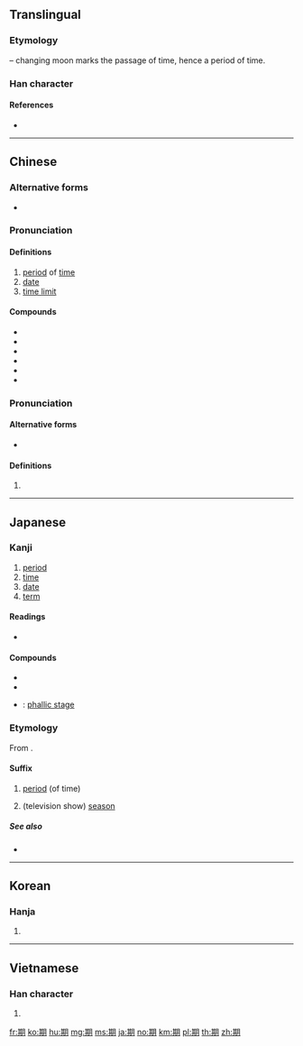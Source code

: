 {{also|朞}}
==Translingual==
{{stroke order|strokes=12}}

===Etymology===
{{Han etyl}}
{{Han compound|其|月|t2=moon|ls=psc|c1=p|c2=s}} – changing moon marks the passage of time, hence a period of time.

===Han character===
{{Han char|rn=74|rad=月|as=08|sn=12|four=47820|canj=TCB|ids=⿰其月}}

====References====
* {{Han ref|kx=0506.110|dkj=14378|dj=0887.040|hdz=32083.070|uh=671F|ud=26399|bh=B4C1|bd=46273}}

----

==Chinese==
{{zh-forms}}

===Alternative forms===
* {{zh-l|朞}}

===Pronunciation===
{{zh-pron
|m=期
|c=kei4
|h=pfs=khì
|md=gĭ
|mn=kî
|mc=y
|oc=1,2
|ma=
|cat=n
}}

====Definitions====
{{zh-hanzi}}

# [[period]] of [[time]]
# [[date]]
# [[time limit]]

====Compounds====
* {{zh-l|星期|days of the week}}
* {{zh-l|期待}}
* {{zh-l|青春期}}
* {{zh-l|思春期}}
* {{zh-l|期貨}}
* {{zh-l|期末}}

===Pronunciation===
{{zh-pron
|m=qī,jī,2nb=Taiwan
|c=gei1
|mc=
|oc=n,1
|ma=
|cat=n
}}
<!-- mc is at 朞 -->

====Alternative forms====
* {{zh-l|稘}}

====Definitions====
{{zh-hanzi}}

# {{rfdef|lang=zh}}

----

==Japanese==

===Kanji===
{{ja-kanji|grade=3|rs=月08}}

# [[period]]
# [[time]]
# [[date]]
# [[term]]

====Readings====
* {{ja-readings|goon=[[こ]] (ko), [[ご]] (go)|kanon=[[き]] (ki)|kun=[[ちぎる]] (chigiru)}}

====Compounds====
{{der-top|Compounds}}
* {{ja-r|期間|きかん}}
* {{ja-r|期待|きたい}}
* {{ja-r|男根期|だんこんき}}: [[w:Phallic stage|phallic stage]]
{{der-bottom}}

===Etymology===
{{ja-kanjitab|き|yomi=o}}

From {{etyl|zhx|ja}}.

====Suffix====
{{ja-pos|suffix|き}}

# [[period]] (of time)
#: {{ja-usex|反抗'''期'''|はんこう'''き'''|rebellious '''phase'''}}
# (television show) [[season]]
#: {{ja-usex|「進撃の巨人」の二'''期'''|「^しんげき の ^きょじん」 の に'''き'''|the second '''season''' of ''Attack on Titan''}}

=====See also=====
* {{ja-r|紀|き}}

----

==Korean==

===Hanja===
{{ko-hanja|hangeul=기|eumhun=|mr=ki|y=ki}}

# {{defn|lang=ko|sort=月08}}

----

==Vietnamese==

===Han character===
{{vi-hantu|[[kì]], [[kề]], [[kỳ]]|rs=月08}}

# {{defn|lang=vi|sort=月08}}

[[fr:期]]
[[ko:期]]
[[hu:期]]
[[mg:期]]
[[ms:期]]
[[ja:期]]
[[no:期]]
[[km:期]]
[[pl:期]]
[[th:期]]
[[zh:期]]